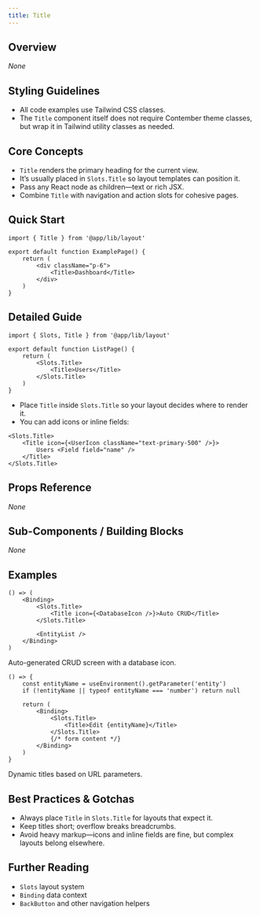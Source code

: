 ```yaml
---
title: Title
---
```


<!-- Edited by human: false -->
<!-- Examples count: 11 -->
<!-- Source examples: 0 -->
<!-- Playground examples: 5 -->
<!-- External examples: 6 -->
<!-- Import examples: 8 -->

## Overview
_None_

## Styling Guidelines
* All code examples use Tailwind CSS classes.  
* The `Title` component itself does not require Contember theme classes, but wrap it in Tailwind utility classes as needed.

## Core Concepts
* `Title` renders the primary heading for the current view.
* It’s usually placed in `Slots.Title` so layout templates can position it.
* Pass any React node as children—text or rich JSX.
* Combine `Title` with navigation and action slots for cohesive pages.

## Quick Start
```tsx
import { Title } from '@app/lib/layout'

export default function ExamplePage() {
	return (
		<div className="p-6">
			<Title>Dashboard</Title>
		</div>
	)
}
```

## Detailed Guide
```tsx
import { Slots, Title } from '@app/lib/layout'

export default function ListPage() {
	return (
		<Slots.Title>
			<Title>Users</Title>
		</Slots.Title>
	)
}
```
* Place `Title` inside `Slots.Title` so your layout decides where to render it.
* You can add icons or inline fields:

```tsx
<Slots.Title>
	<Title icon={<UserIcon className="text-primary-500" />}>
		Users <Field field="name" />
	</Title>
</Slots.Title>
```

## Props Reference
_None_

## Sub-Components / Building Blocks
_None_

## Examples
```tsx
() => (
	<Binding>
		<Slots.Title>
			<Title icon={<DatabaseIcon />}>Auto CRUD</Title>
		</Slots.Title>

		<EntityList />
	</Binding>
)
```
Auto-generated CRUD screen with a database icon.

```tsx
() => {
	const entityName = useEnvironment().getParameter('entity')
	if (!entityName || typeof entityName === 'number') return null

	return (
		<Binding>
			<Slots.Title>
				<Title>Edit {entityName}</Title>
			</Slots.Title>
			{/* form content */}
		</Binding>
	)
}
```
Dynamic titles based on URL parameters.

## Best Practices & Gotchas
* Always place `Title` in `Slots.Title` for layouts that expect it.
* Keep titles short; overflow breaks breadcrumbs.
* Avoid heavy markup—icons and inline fields are fine, but complex layouts belong elsewhere.

## Further Reading
* `Slots` layout system  
* `Binding` data context  
* `BackButton` and other navigation helpers  

<!-- End of Generated Documentation -->